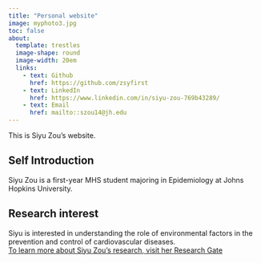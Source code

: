 ```yaml
---
title: "Personal website"
image: myphoto3.jpg
toc: false
about: 
  template: trestles
  image-shape: round
  image-width: 20em
  links: 
    - text: Github
      href: https://github.com/zsyfirst
    - text: LinkedIn
      href: https://www.linkedin.com/in/siyu-zou-769b43289/
    - text: Email
      href: mailto::szou14@jh.edu
---
```


This is Siyu Zou's website.

## Self Introduction

Siyu Zou is a first-year MHS student majoring in Epidemiology at Johns Hopkins University.

## Research interest

Siyu is interested in understanding the role of environmental factors in the prevention and control of cardiovascular diseases. <br>
[To learn more about Siyu Zou's research, visit her Research Gate](https://www.researchgate.net/profile/Siyu-Zou)


